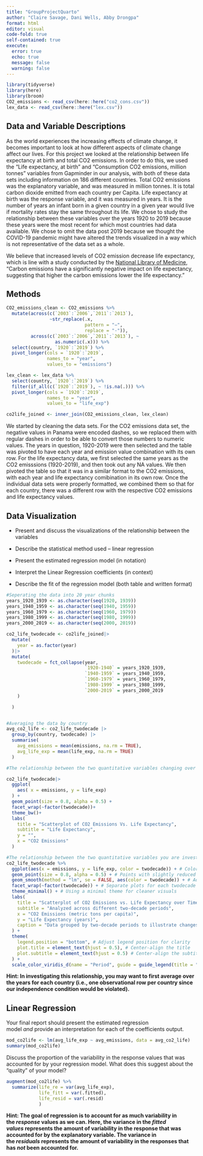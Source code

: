 ```yaml
---
title: "GroupProjectQuarto"
author: "Claire Savage, Dani Wells, Abby Drongpa"
format: html
editor: visual
code-fold: true
self-contained: true
execute: 
  error: true
  echo: true
  message: false
  warning: false
---
```


```r
library(tidyverse)
library(here)
library(broom)
CO2_emissions <- read_csv(here::here("co2_cons.csv"))
lex_data <- read_csv(here::here("lex.csv"))
```

## Data and Variable Descriptions

As the world experiences the increasing effects of climate change, it becomes important to look at how different aspects of climate change affect our lives. For this project we looked at the relationship between life expectancy at birth and total CO2 emissions. In order to do this, we used the “Life expectancy, at birth” and “Consumption CO2 emissions, million tonnes” variables from Gapminder in our analysis, with both of these data sets including information on 186 different countries. Total CO2 emissions was the explanatory variable, and was measured in million tonnes. It is total carbon dioxide emitted from each country per Capita. Life expectancy at birth was the response variable, and it was measured in years. It is the number of years an infant born in a given country in a given year would live if mortality rates stay the same throughout its life. We chose to study the relationship between these variables over the years 1920 to 2019 because these years were the most recent for which most countries had data available. We chose to omit the data post 2019 because we thought the COVID-19 pandemic might have altered the trends visualized in a way which is not representative of the data set as a whole.

We believe that increased levels of CO2 emission decrease life expectancy, which is line with a study conducted by the [National Library of Medicine](https://www.ncbi.nlm.nih.gov/pmc/articles/PMC8782287/#:~:text=Carbon%20emissions%20have%20a%20significantly,decreases%20life%20expectancy%20by%200.012%25.), “Carbon emissions have a significantly negative impact on life expectancy, suggesting that higher the carbon emissions lower the life expectancy.”

## Methods

```r
CO2_emissions_clean <- CO2_emissions %>%
  mutate(across(c(`2003`:`2006`,`2011`:`2013`), 
                ~str_replace(.x, 
                             pattern = "−", 
                             replace = "-")), 
         across(c(`2003`:`2006`,`2011`:`2013`), ~
                  as.numeric(.x))) %>% 
  select(country, `1920`:`2019`) %>% 
  pivot_longer(cols = `1920`:`2019`,
               names_to = "year",
               values_to = "emissions")
```

```r
lex_clean <- lex_data %>%
  select(country, `1920`:`2019`) %>%
  filter(if_all(c(`1920`:`2019`), ~ !is.na(.))) %>%
  pivot_longer(cols = `1920`:`2019`,
               names_to = "year",
               values_to = "life_exp")
```

```r
co2life_joined <- inner_join(CO2_emissions_clean, lex_clean)
```

We started by cleaning the data sets. For the CO2 emissions data set, the negative values in Panama were encoded dashes, so we replaced them with regular dashes in order to be able to convert those numbers to numeric values. The years in question, 1920-2019 were then selected and the table was pivoted to have each year and emission value combination with its own row. For the life expectancy data, we first selected the same years as the CO2 emisssions (1920-2019), and then took out any NA values. We then pivoted the table so that it was in a similar format to the CO2 emissions, with each year and life expectancy comibination in its own row. Once the individual data sets were properly formatted, we combined them so that for each country, there was a different row with the respective CO2 emissions and life expectancy values.

## Data Visualization

-   Present and discuss the visualizations of the relationship between the variables

-   Describe the statistical method used – linear regression

-   Present the estimated regression model (in notation)

-   Interpret the Linear Regression coefficients (in context)

-   Describe the fit of the regression model (both table and written format)

```r
#Seperating the data into 20 year chunks
years_1920_1939 <- as.character(seq(1920, 1939))
years_1940_1959 <- as.character(seq(1940, 1959))
years_1960_1979 <- as.character(seq(1960, 1979))
years_1980_1999 <- as.character(seq(1980, 1999))
years_2000_2019 <- as.character(seq(2000, 2019))

co2_life_twodecade <- co2life_joined|>
  mutate(
    year = as.factor(year)
  )|>
  mutate(
    twodecade = fct_collapse(year, 
                             `1920-1940` = years_1920_1939,
                             `1940-1959` = years_1940_1959,
                             `1960-1979` = years_1960_1979,
                             `1980-1999` = years_1980_1999,
                             `2000-2019` = years_2000_2019
    )

  ) 


#Averaging the data by country 
avg_co2_life <- co2_life_twodecade |>
  group_by(country, twodecade) |>
  summarise(
    avg_emissions = mean(emissions, na.rm = TRUE),
    avg_life_exp = mean(life_exp, na.rm = TRUE)
  )

```

```r
#The relationship between the two quantitative variables changing over time. Get creative!

co2_life_twodecade|>
  ggplot(
    aes( x = emissions, y = life_exp)
  ) +
  geom_point(size = 0.8, alpha = 0.5) +
  facet_wrap(~factor(twodecade))+
  theme_bw()+
  labs(
    title = "Scatterplot of CO2 Emissions Vs. Life Expectancy", 
    subtitle = "Life Expectancy", 
    y = "", 
    x = "CO2 Emissions"
  )
```

```r
#The relationship between the two quantitative variables you are investigating.
co2_life_twodecade %>%
  ggplot(aes(x = emissions, y = life_exp, color = twodecade)) + # Color by twodecade
  geom_point(size = 0.8, alpha = 0.5) + # Points with slightly reduced opacity for clarity
  geom_smooth(method = "lm", se = FALSE, aes(color = twodecade)) + # Add linear model lines per twodecade
  facet_wrap(~factor(twodecade)) + # Separate plots for each twodecade
  theme_minimal() + # Using a minimal theme for cleaner visuals
  labs(
    title = "Scatterplot of CO2 Emissions vs. Life Expectancy over Time",
    subtitle = "Analyzed across different two-decade periods",
    x = "CO2 Emissions (metric tons per capita)",
    y = "Life Expectancy (years)",
    caption = "Data grouped by two-decade periods to illustrate changes over time."
  ) +
  theme(
    legend.position = "bottom", # Adjust legend position for clarity
    plot.title = element_text(hjust = 0.5), # Center-align the title
    plot.subtitle = element_text(hjust = 0.5) # Center-align the subtitle
  ) +
  scale_color_viridis_d(name = "Period", guide = guide_legend(title = "Two-Decade Period")) # Use Viridis color scale for clarity
```

**Hint: In investigating this relationship, you may want to first average over the years for each country (i.e., one observational row per country since our independence condition would be violated).**

## Linear Regression

Your final report should present the estimated regression model *and* provide an interpretation for each of the coefficients output.

```r
mod_co2life <- lm(avg_life_exp ~ avg_emissions, data = avg_co2_life)
summary(mod_co2life)
```

Discuss the proportion of the variability in the response values that was accounted for by your regression model. What does this suggest about the “quality” of your model?

```r
augment(mod_co2life) %>% 
  summarize(life_re = var(avg_life_exp), 
            life_fitt = var(.fitted),
            life_resid = var(.resid)
            )
```

**Hint: The goal of regression is to account for as much variability in the *response* values as we can. Here, the variance in the *fitted values* represents the amount of variability in the response that was accounted for by the explanatory variable. The variance in the *residuals* represents the amount of variability in the responses that has *not* been accounted for.**
